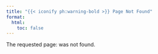 ```yaml
---
title: "{{< iconify ph:warning-bold >}} Page Not Found"
format:
  html: 
    toc: false
---
```


<p>The requested page: <span id="current-url" style="color: #364f7a;  text-decoration: underline;"></span><script>document.getElementById('current-url').innerText = window.location.href; </script> was not found. </p>

